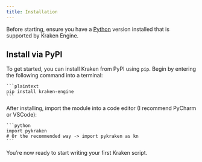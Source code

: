 ```yaml
---
title: Installation
---
```


Before starting, ensure you have a [Python](https://www.python.org/downloads/) version installed that is supported by Kraken Engine.

## Install via PyPI
To get started, you can install Kraken from PyPI using `pip`. 
<Stepper>
  <StepperItem title="Download and Install From PyPI">
    Begin by entering the following command into a terminal:

    ```plaintext
    pip install kraken-engine
    ```
  </StepperItem>

  <StepperItem title="Import Module Into an Editor">
    After installing, import the module into a code editor (I recommend PyCharm or VSCode):

    ```python
    import pykraken
    # Or the recommended way -> import pykraken as kn
    ```
  </StepperItem>
</Stepper>

You’re now ready to start writing your first Kraken script.
